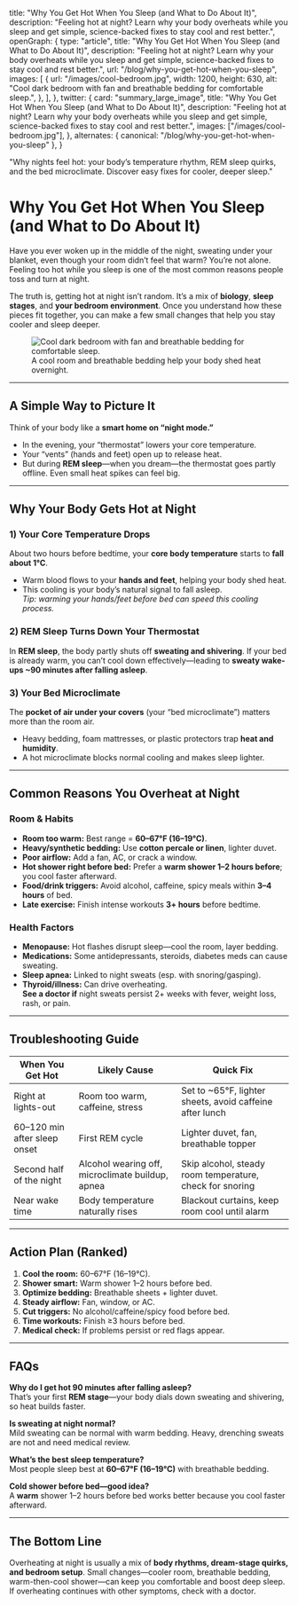   title: "Why You Get Hot When You Sleep (and What to Do About It)",
  description:
    "Feeling hot at night? Learn why your body overheats while you sleep and get simple, science-backed fixes to stay cool and rest better.",
  openGraph: {
    type: "article",
    title: "Why You Get Hot When You Sleep (and What to Do About It)",
    description:
      "Feeling hot at night? Learn why your body overheats while you sleep and get simple, science-backed fixes to stay cool and rest better.",
    url: "/blog/why-you-get-hot-when-you-sleep",
    images: [
      {
        url: "/images/cool-bedroom.jpg",
        width: 1200,
        height: 630,
        alt: "Cool dark bedroom with fan and breathable bedding for comfortable sleep.",
      },
    ],
  },
  twitter: {
    card: "summary_large_image",
    title: "Why You Get Hot When You Sleep (and What to Do About It)",
    description:
      "Feeling hot at night? Learn why your body overheats while you sleep and get simple, science-backed fixes to stay cool and rest better.",
    images: ["/images/cool-bedroom.jpg"],
  },
  alternates: { canonical: "/blog/why-you-get-hot-when-you-sleep" },
}

  "Why nights feel hot: your body’s temperature rhythm, REM sleep quirks, and the bed microclimate. Discover easy fixes for cooler, deeper sleep."

# Why You Get Hot When You Sleep (and What to Do About It)

Have you ever woken up in the middle of the night, sweating under your blanket, even though your room didn’t feel that warm? You’re not alone. Feeling too hot while you sleep is one of the most common reasons people toss and turn at night.

The truth is, getting hot at night isn’t random. It’s a mix of **biology**, **sleep stages**, and **your bedroom environment**. Once you understand how these pieces fit together, you can make a few small changes that help you stay cooler and sleep deeper.

<figure>
  <img src="/images/cool-bedroom.jpg" alt="Cool dark bedroom with fan and breathable bedding for comfortable sleep." />
  <figcaption>A cool room and breathable bedding help your body shed heat overnight.</figcaption>
</figure>

---

## A Simple Way to Picture It
Think of your body like a **smart home on “night mode.”**
- In the evening, your “thermostat” lowers your core temperature.  
- Your “vents” (hands and feet) open up to release heat.  
- But during **REM sleep**—when you dream—the thermostat goes partly offline. Even small heat spikes can feel big.  

---

## Why Your Body Gets Hot at Night

### 1) Your Core Temperature Drops
About two hours before bedtime, your **core body temperature** starts to **fall about 1°C**.  
- Warm blood flows to your **hands and feet**, helping your body shed heat.  
- This cooling is your body’s natural signal to fall asleep.  
*Tip: warming your hands/feet before bed can speed this cooling process.*

### 2) REM Sleep Turns Down Your Thermostat
In **REM sleep**, the body partly shuts off **sweating and shivering**. If your bed is already warm, you can’t cool down effectively—leading to **sweaty wake-ups ~90 minutes after falling asleep**.

### 3) Your Bed Microclimate
The **pocket of air under your covers** (your “bed microclimate”) matters more than the room air.  
- Heavy bedding, foam mattresses, or plastic protectors trap **heat and humidity**.  
- A hot microclimate blocks normal cooling and makes sleep lighter.  

---

## Common Reasons You Overheat at Night

### Room & Habits
- **Room too warm:** Best range = **60–67°F (16–19°C)**.  
- **Heavy/synthetic bedding:** Use **cotton percale or linen**, lighter duvet.  
- **Poor airflow:** Add a fan, AC, or crack a window.  
- **Hot shower right before bed:** Prefer a **warm shower 1–2 hours before**; you cool faster afterward.  
- **Food/drink triggers:** Avoid alcohol, caffeine, spicy meals within **3–4 hours** of bed.  
- **Late exercise:** Finish intense workouts **3+ hours** before bedtime.  

### Health Factors
- **Menopause:** Hot flashes disrupt sleep—cool the room, layer bedding.  
- **Medications:** Some antidepressants, steroids, diabetes meds can cause sweating.  
- **Sleep apnea:** Linked to night sweats (esp. with snoring/gasping).  
- **Thyroid/illness:** Can drive overheating.  
**See a doctor if** night sweats persist 2+ weeks with fever, weight loss, rash, or pain.

---

## Troubleshooting Guide

| When You Get Hot | Likely Cause | Quick Fix |
|---|---|---|
| Right at lights-out | Room too warm, caffeine, stress | Set to ~65°F, lighter sheets, avoid caffeine after lunch |
| 60–120 min after sleep onset | First REM cycle | Lighter duvet, fan, breathable topper |
| Second half of the night | Alcohol wearing off, microclimate buildup, apnea | Skip alcohol, steady room temperature, check for snoring |
| Near wake time | Body temperature naturally rises | Blackout curtains, keep room cool until alarm |

---

## Action Plan (Ranked)
1. **Cool the room:** 60–67°F (16–19°C).  
2. **Shower smart:** Warm shower 1–2 hours before bed.  
3. **Optimize bedding:** Breathable sheets + lighter duvet.  
4. **Steady airflow:** Fan, window, or AC.  
5. **Cut triggers:** No alcohol/caffeine/spicy food before bed.  
6. **Time workouts:** Finish ≥3 hours before bed.  
7. **Medical check:** If problems persist or red flags appear.  

---

## FAQs

**Why do I get hot 90 minutes after falling asleep?**  
That’s your first **REM stage**—your body dials down sweating and shivering, so heat builds faster.  

**Is sweating at night normal?**  
Mild sweating can be normal with warm bedding. Heavy, drenching sweats are not and need medical review.  

**What’s the best sleep temperature?**  
Most people sleep best at **60–67°F (16–19°C)** with breathable bedding.  

**Cold shower before bed—good idea?**  
A **warm** shower 1–2 hours before bed works better because you cool faster afterward.

---

## The Bottom Line
Overheating at night is usually a mix of **body rhythms, dream-stage quirks, and bedroom setup**. Small changes—cooler room, breathable bedding, warm-then-cool shower—can keep you comfortable and boost deep sleep. If overheating continues with other symptoms, check with a doctor.

<script type="application/ld+json">
{JSON.stringify({
  "@context": "https://schema.org",
  "@type": "FAQPage",
  "mainEntity": [
    {
      "@type": "Question",
      "name": "Why do I get hot 90 minutes after falling asleep?",
      "acceptedAnswer": { "@type": "Answer", "text": "That's your first REM stage—your body dials down sweating and shivering, so heat builds faster." }
    },
    {
      "@type": "Question",
      "name": "Is sweating at night normal?",
      "acceptedAnswer": { "@type": "Answer", "text": "Mild sweating can be normal with warm bedding. Heavy, drenching sweats are not and need medical review." }
    },
    {
      "@type": "Question",
      "name": "What’s the best sleep temperature?",
      "acceptedAnswer": { "@type": "Answer", "text": "Most people sleep best at 60–67°F (16–19°C) with breathable bedding." }
    },
    {
      "@type": "Question",
      "name": "Cold shower before bed—good idea?",
      "acceptedAnswer": { "@type": "Answer", "text": "A warm shower 1–2 hours before bed works better because you cool faster afterward." }
    }
  ]
})}
</script>
